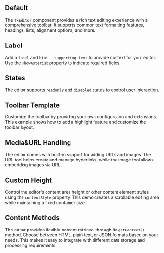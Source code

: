 
## Default

The `TkEditor` component provides a rich text editing experience with a comprehensive toolbar. It supports common text formatting features, headings, lists, alignment options, and more.

<Default />

## Label

Add a `label` and `hint - supporting text` to provide context for your editor. Use the `showAsterisk` property to indicate required fields.

<Label />

## States

The editor supports `readonly` and `disabled` states to control user interaction.

<States />

## Toolbar Template

Customize the toolbar by providing your own configuration and extensions. This example shows how to add a highlight feature and customize the toolbar layout.

<ToolbarTemplate />

## Media&URL Handling

The editor comes with built-in support for adding URLs and images. The URL tool helps create and manage hyperlinks, while the image tool allows embedding images via URL.

<MediaAndUrl />

## Custom Height

Control the editor's content area height or other content element styles using the `contentStyle` property. This demo creates a scrollable editing area while maintaining a fixed container size.

<CustomHeight />

## Content Methods

The editor provides flexible content retrieval through its `getContent()` method. Choose between HTML, plain text, or JSON formats based on your needs. This makes it easy to integrate with different data storage and processing requirements.

<GetContent />